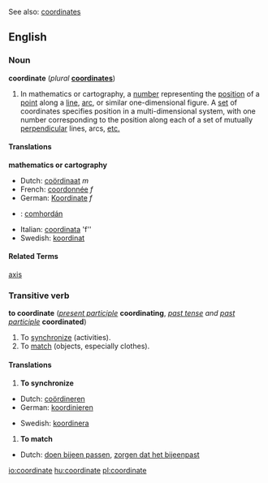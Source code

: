 See also: [[coordinates]]

==English==
===Noun===
'''coordinate''' (''plural'' '''[[coordinates]]''')

#<!--DefA-->In mathematics or cartography, a [[number]] representing the [[position]] of a [[point]] along a [[line]], [[arc]], or similar one-dimensional figure. A [[set]] of coordinates specifies position in a multi-dimensional system, with one number corresponding to the position along each of a set of mutually [[perpendicular]] lines, arcs, [[etc.]]

====Translations====
<!--DefA--> '''mathematics or cartography'''
{{top}}
*Dutch: [[coördinaat]] ''m''
*French: [[coordonnée]] ''f''
*German: [[Koordinate]] ''f''
{{mid}}
*{{ga}}: [[comhordán]]
*Italian: [[coordinata]] 'f''
*Swedish: [[koordinat]]
{{bottom}}

====Related Terms====
[[axis]]

===Transitive verb===
'''to coordinate''' (''[[present participle]]'' '''coordinating''', ''[[past tense]] and [[past participle]]'' '''coordinated''')

#<!--DefB-->To [[synchronize]] (activities).
#<!--DefC-->To [[match]] (objects, especially clothes).

====Translations====
#<!--DefB-->'''To synchronize'''

{{top}}
*Dutch: [[coördineren]]
*German: [[koordinieren]]
{{mid}}
*Swedish: [[koordinera]]
{{bottom}}

#<!--DefC-->'''To match'''
{{top}}
*Dutch: [[doen bijeen passen]], [[zorgen dat het bijeenpast]]
{{mid}}
{{bottom}}

[[io:coordinate]]
[[hu:coordinate]]
[[pl:coordinate]]